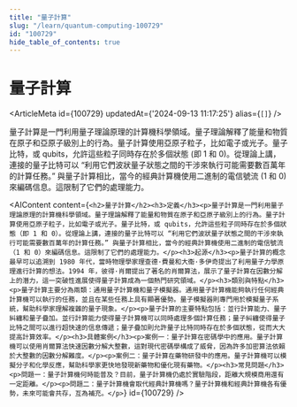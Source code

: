 ```yaml
---
title: "量子計算"
slug: "/learn/quantum-computing-100729"
id: "100729"
hide_table_of_contents: true
---
```



# 量子計算

<ArticleMeta id={100729} updatedAt={'2024-09-13 11:17:25'} alias={`[]`} />
<div className='border-solid border-b border-t-0 my-4 border-[var(--ifm-color-gray-300)]' />

量子計算是一門利用量子理論原理的計算機科學領域。量子理論解釋了能量和物質在原子和亞原子級別上的行為。量子計算使用亞原子粒子，比如電子或光子。量子比特，或 qubits，允許這些粒子同時存在於多個狀態 (即 1 和 0)。從理論上講，連接的量子比特可以 “利用它們波狀量子狀態之間的干涉來執行可能需要數百萬年的計算任務。” 與量子計算相比，當今的經典計算機使用二進制的電信號流 (1 和 0) 來編碼信息。這限制了它們的處理能力。

<AIContent content={`<h2>量子計算</h2><h3>定義</h3><p>量子計算是一門利用量子理論原理的計算機科學領域。量子理論解釋了能量和物質在原子和亞原子級別上的行為。量子計算使用亞原子粒子，比如電子或光子。量子比特，或 qubits，允許這些粒子同時存在於多個狀態（即 1 和 0）。從理論上講，連接的量子比特可以 “利用它們波狀量子狀態之間的干涉來執行可能需要數百萬年的計算任務。” 與量子計算相比，當今的經典計算機使用二進制的電信號流（1 和 0）來編碼信息。這限制了它們的處理能力。</p><h3>起源</h3><p>量子計算的概念最早可以追溯到 1980 年代，當時物理學家理查德·費曼和大衞·多伊奇提出了利用量子力學原理進行計算的想法。1994 年，彼得·肖爾提出了著名的肖爾算法，展示了量子計算在因數分解上的潛力，這一突破性進展使得量子計算成為一個熱門研究領域。</p><h3>類別與特點</h3><p>量子計算主要分為兩類：通用量子計算機和量子模擬器。通用量子計算機能夠執行任何經典計算機可以執行的任務，並且在某些任務上具有顯著優勢。量子模擬器則專門用於模擬量子系統，幫助科學家理解複雜的量子現象。</p><p>量子計算的主要特點包括：並行計算能力、量子糾纏和量子疊加。並行計算能力使得量子計算機可以同時處理多個計算任務；量子糾纏使得量子比特之間可以進行超快速的信息傳遞；量子疊加則允許量子比特同時存在於多個狀態，從而大大提高計算效率。</p><h3>具體案例</h3><p>案例一：量子計算在密碼學中的應用。量子計算機可以使用肖爾算法快速因數分解大整數，這對現代密碼學構成了威脅，因為許多加密算法依賴於大整數的因數分解難度。</p><p>案例二：量子計算在藥物研發中的應用。量子計算機可以模擬分子和化學反應，幫助科學家更快地發現新藥物和優化現有藥物。</p><h3>常見問題</h3><p>問題一：量子計算機何時能普及？目前，量子計算機仍處於實驗階段，距離大規模商用還有一定距離。</p><p>問題二：量子計算機會取代經典計算機嗎？量子計算機和經典計算機各有優勢，未來可能會共存，互為補充。</p>`} id={100729} />
